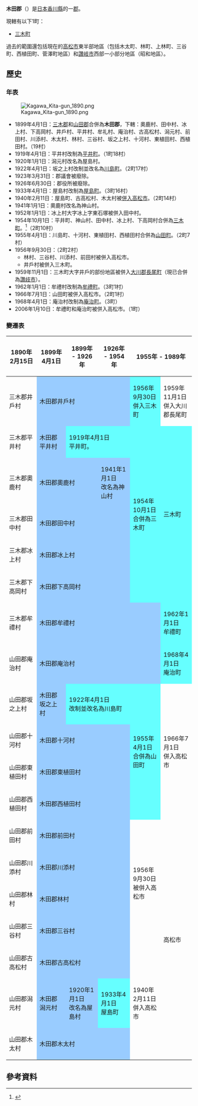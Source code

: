 {{日本郡
| 郡 = 木田郡
| 日文原名 = 木田郡
| 平假名 = きたぐん
| 羅馬字拼音 = Kita-gun
| 地圖 = [[File:Japan_district_37340.svg|250px]]
| 都道府縣 = 香川縣
| 編號 = 
| 町 = 1
| 村 = 
| 經度 = 
| 緯度 = 
| 註記 = 
|}}
'''木田郡'''（{{jpn|j=木田郡|hg=きたぐん|rm=Kita gun|f=y}}）是[[日本|日本]][[香川縣|香川縣]]的一[[郡|郡]]。

現轄有以下1町：
*[[三木町|三木町]]

過去的範圍還包括現在的[[高松市|高松市]]東半部地區（包括木太町、林町、上林町、三谷町、西植田町、菅澤町地區）和[[讚岐市|讚岐市]]西部一小部分地區（昭和地區）。

==歷史==
===年表===
[[File:Kagawa_Kita-gun_1890.png|thumb]]
* 1899年4月1日：[[三木郡|三木郡]]和[[山田郡_(香川縣)|山田郡]]合併為'''木田郡'''，下轄：奧鹿村、田中村、冰上村、下高岡村、井戶村、平井村、牟礼村、庵治村、古高松村、潟元村、前田村、川添村、木太村、林村、三谷村、坂之上村、十河村、東植田村、西植田村。（19村）
* 1919年4月1日：平井村改制為[[平井町|平井町]]。（1町18村）
* 1920年1月1日：潟元村改名為屋島村。
* 1922年4月1日：坂之上村改制並改名為[[川島町_(香川縣)|川島町]]。（2町17村）
* 1923年3月31日：郡議會被廢除。
* 1926年6月30日：郡役所被廢除。
* 1933年4月1日：屋島村改制為[[屋島町|屋島町]]。（3町16村）
* 1940年2月11日：屋島町、古高松村、木太村被[[市町村合併|併入]][[高松市|高松市]]。（2町14村）
* 1941年1月1日：奧鹿村改名為神山村。
* 1952年1月1日：冰上村大字冰上字東石塚被併入田中村。
* 1954年10月1日：平井町、神山村、田中村、冰上村、下高岡村合併為[[三木町|三木町]]。<ref>{{cite web| title=三木町の誕生| url=http://www.town.miki.lg.jp/gaiyou/tanjyou.html| publisher=三木町公所| accessdate=2012-10-29| language=ja| date=2011-10-13| deadurl=yes| archiveurl=https://web.archive.org/web/20110809011704/http://www.town.miki.lg.jp/gaiyou/tanjyou.html| archivedate=2011-08-09}}</ref>（2町10村）
* 1955年4月1日：川島町、十河村、東植田村、西植田村合併為[[山田町_(香川縣)|山田町]]。（2町7村）
* 1956年9月30日：（2町2村）
** 林村、三谷村、川添村、前田村被併入高松市。
** 井戶村被併入三木町。
* 1959年11月1日：三木町大字井戶的部份地區被併入[[大川郡|大川郡]][[長尾町_(香川縣)|長尾町]]（現已合併為[[讚歧市|讚歧市]]）。
* 1962年1月1日：牟禮村改制為[[牟禮町|牟禮町]]。（3町1村）
* 1966年7月1日：山田町被併入高松市。（2町1村）
* 1968年4月1日：庵治村改制為[[庵治町|庵治町]]。（3町）
* 2006年1月10日：牟禮町和庵治町被併入高松市。（1町）

===變遷表===
{| class="wikitable" style="font-size:small"
! 1890年2月15日
! 1899年4月1日
! 1899年 - 1926年
! colspan=2 | 1926年 - 1954年
! colspan=2 | 1955年 - 1989年
! 1989年 - 現在
! 現在
|-
| rowspan=2 | <br>三木郡井戶村<br><br>
| rowspan=2 colspan=4 style="background-color:#9cf;" | 木田郡井戶村
| rowspan=2 style="background-color:#6ff;" | 1956年9月30日<br>併入三木町
| 1959年11月1日<br>併入大川郡長尾町
| colspan=2 | 2002年4月1日<Br>合併為讚歧市
|-
| rowspan=6 colspan=3 style="background-color:#6ff;" | 三木町
|-
| 三木郡平井村
| style="background-color:#9cf;" | 木田郡平井村
| colspan=2 style="background-color:#6ff;" | 1919年4月1日<br>平井町。
| rowspan=5 colspan=2 style="background-color:#6ff;" | 1954年10月1日<Br>合併為三木町
|-
| 三木郡奧鹿村
| colspan=2 style="background-color:#9cf;" | 木田郡奧鹿村
| style="background-color:#9cf;" | 1941年1月1日<br>改名為神山村
|-
| 三木郡田中村
| colspan=3 style="background-color:#9cf;" | 木田郡田中村
|-
| 三木郡冰上村
| colspan=3 style="background-color:#9cf;" | 木田郡冰上村
|-
| 三木郡下高岡村
| colspan=3 style="background-color:#9cf;" | 木田郡下高岡村
|-
| 三木郡牟禮村
| colspan=5 style="background-color:#9cf;" | 木田郡牟禮村
| style="background-color:#6ff;" | 1962年1月1日<br>牟禮町
| rowspan=2 | 2006年1月10日<br>併入高松市
| rowspan=13 | 高松市
|-
| 山田郡庵治村
| colspan=5 style="background-color:#9cf;" | 木田郡庵治村
| style="background-color:#6ff;" | 1968年4月1日<br>庵治町
|-
| 山田郡坂之上村
| style="background-color:#9cf;" | 木田郡坂之上村
| colspan=3 style="background-color:#6ff;" | 1922年4月1日<br>改制並改名為川島町
| rowspan=4 style="background-color:#6ff;" | 1955年4月1日<br>合併為山田町
| rowspan=4 | 1966年7月1日<br>併入高松市
| rowspan=11 | 高松市
|-
| 山田郡十河村
| colspan=4 style="background-color:#9cf;" | 木田郡十河村
|-
| 山田郡東植田村
| colspan=4 style="background-color:#9cf;" | 木田郡東植田村
|-
| 山田郡西植田村
| colspan=4 style="background-color:#9cf;" | 木田郡西植田村
|-
| 山田郡前田村
| colspan=4 style="background-color:#9cf;" | 木田郡前田村
| rowspan=4 | 1956年9月30日<br>被併入高松市
| rowspan=7 | 高松市
|-
| 山田郡川添村
| colspan=4 style="background-color:#9cf;" | 木田郡川添村
|-
| 山田郡林村
| colspan=4 style="background-color:#9cf;" | 木田郡林村
|-
| 山田郡三谷村
| colspan=4 style="background-color:#9cf;" | 木田郡三谷村
|-
| 山田郡古高松村
| colspan=3 style="background-color:#9cf;" | 木田郡古高松村
| rowspan=3 colspan=2 | 1940年2月11日<br>併入高松市
|-
| 山田郡潟元村
| style="background-color:#9cf;" | 木田郡潟元村
| style="background-color:#9cf;" | 1920年1月1日<br>改名為屋島村
| style="background-color:#6ff;" | 1933年4月1日<Br>屋島町
|-
| 山田郡木太村
| colspan=3 style="background-color:#9cf;" | 木田郡木太村
|}

==參考資料==
{{reflist}}

{{香川縣}}